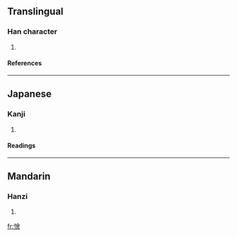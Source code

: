 ==Translingual==
===Han character===
{{Han char|rn=61|rad=心|as=13|sn=16|four=|canj=心人一日 (POMA)}}
# {{defn|Han|sort=心13}}
====References====
{{Han ref|kx=0405.090|dkj=11317|dj=0745.190|hdz=42362.010|uh=61C0|ud=25024}}
----
==Japanese==
===Kanji===
{{ja-kanji|grade=|rs=心13}}
# {{defn|Japanese}} 
====Readings====
{{ja-readings|on=[[わい]] (wai), [[え]] (e), [[わつ]] (watsu), [[わち]] (wachi)|kun=[[にくむ]] (nikumu), [[もだえる]] (modaeru)}}
----
==Mandarin==
===Hanzi===
{{cmn-hanzi|pin=[[wài]] ([[wai4]]), [[xuān]] ([[xuan1]])|wg=wai<sup>4</sup>, hsüan<sup>1</sup>}}
# {{defn|Mandarin}}

[[fr:懀]]